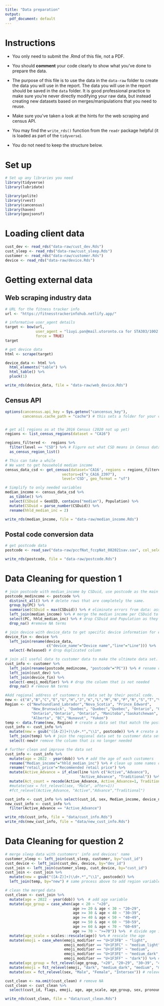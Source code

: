---
title: "Data preparation"
output:
  pdf_document: default
---

# Instructions

- You only need to submit the .Rmd of this file, not a PDF.

- You should __comment__ your code clearly to show what you've done to prepare the data.

- The purpose of this file is to use the data in the `data-raw` folder to create the data you will use in the report. The data you will use in the report should be saved in the `data` folder. It is good professional practice to make sure you're never directly modifying your raw data, but instead creating new datasets based on merges/manipulations that you need to reuse.

- Make sure you've taken a look at the hints for the web scraping and census API. 

- You may find the `write_rds()` function from the `readr` package helpful (it is loaded as part of the `tidyverse`).

- You do not need to keep the structure below.

# Set up

```{r, libraries}
# Set up any libraries you need
library(tidyverse)
library(lubridate)

library(polite)
library(rvest)
library(cancensus)
library(haven)
library(geojsonsf)
```


# Loading client data
```{r}
cust_dev <- read_rds("data-raw/cust_dev.Rds")
cust_sleep <- read_rds("data-raw/cust_sleep.Rds")
customer <- read_rds("data-raw/customer.Rds")
device <- read_rds("data-raw/device.Rds")
```


# Getting external data
## Web scraping industry data
```{r}
# URL for the fitness tracker info
url <- "https://fitnesstrackerinfohub.netlify.app/"

# informative user_agent details
target <- bow(url,
              user_agent = "liuyi.pan@mail.utoronto.ca for STA303/1002 project",
              force = TRUE)
target

# get device data
html <- scrape(target)

device_data <- html %>% 
  html_elements("table") %>% 
  html_table() %>% 
  pluck(1)

write_rds(device_data, file = "data-raw/web_device.Rds")
```

## Census API
```{r}
options(cancensus.api_key = Sys.getenv("cancensus_key"),
        cancensus.cache_path = "cache") # this sets a folder for your cache


# get all regions as at the 2016 Census (2020 not up yet)
regions <- list_census_regions(dataset = "CA16")

regions_filtered <-  regions %>% 
  filter(level == "CSD") %>% # Figure out what CSD means in Census data
  as_census_region_list()

# This can take a while
# We want to get household median income
census_data_csd <- get_census(dataset='CA16', regions = regions_filtered,
                          vectors=c("v_CA16_2397"), 
                          level='CSD', geo_format = "sf")

# Simplify to only needed variables
median_income <- census_data_csd %>% 
  as_tibble() %>% 
  select(CSDuid = GeoUID, contains("median"), Population) %>% 
  mutate(CSDuid = parse_number(CSDuid)) %>% 
  rename(hhld_median_inc = 2)

write_rds(median_income, file = "data-raw/median_income.Rds")
```

## Postal code conversion data
```{r}
# get postcode data
postcode <- read_sav("data-raw/pccfNat_fccpNat_082021sav.sav", col_select= c("PC","CSDuid"))

write_rds(postcode, file = "data-raw/postcode.Rds")
```


# Data Cleaning for question 1
```{r, include=FALSE}
# join postcode with median_income by CSDuid, use postcode as the main data set and we want every postal code to match with a CSDuid for the purpose of further merging with customer's data.
postcode_medincome <- postcode %>%
  distinct_all() %>% # delete rows that are completely the same.
  group_by(PC) %>%
  summarise(CSDuid = max(CSDuid)) %>% # eliminate errors from data: assume the largest CSD is true under the same postal code.
  left_join(median_income) %>% # merge the median income per CSDuid to postcode
  select(PC, hhld_median_inc) %>% # drop CSDuid and Population as they are futile
  drop_na() #remove NA terms

# join device with device_data to get specific device information for each device id.
device_fin <- device %>%
  left_join(rename(device_data, 
                   c("device_name"="Device name","line"="Line"))) %>%
  select(-Released) # drop duplicated column

# join all useful data to customer data to make the ultimate data set.
cust_info <- customer %>%
  left_join(rename(postcode_medincome, "postcode"="PC")) %>% # rename column for the purpose of matching during merge
  left_join(cust_dev) %>%
  left_join(device_fin) %>%
  select(-emoji_modifier) %>% # drop the column that is not needed
  drop_na() # remove NA terms

#Add regional address of customers to data set by their postal code.
new <- c("A","B","C","E","G","H","J","K","L","M","N","P","R","S","T","V","X","Y")
Region <- c("Newfoundland_Labrador","Nova_Scotia", "Prince_Edward", 
            "New_Brunswick", "Quebec", "Quebec","Quebec", "Ontario", "Ontario",
            "Ontario","Ontario", "Ontario", "Manitoba","Saskatchewan", 
            "Alberta", "BC","Nunavut", "Yukon")
temp <- data.frame(new, Region) # create a data set that match the postal code with regions and prepare to merge it
cust_info <- cust_info %>%
  mutate(new = gsub("([A-Z)]+)\\d+.*","\\1", postcode)) %>% # create a temporary column that take out the first letter of postal code of each customer, which is needed to identify regions.
  left_join(temp) %>% # join the regional data set to customer data set to find regional addresses
  select(-new)# remove the column that is no longer needed

# further clean and improve the data set
cust_info <- cust_info %>%
  mutate(age = 2022 - year(dob)) %>% # add the age of each customers 
  rename("Median_income"="hhld_median_inc") %>% # clean up some names of columns
  rename("retail_price"="Recommended retail price") %>% 
  mutate(Active_Advance = if_else(line %in% c("Active","Advance"), 
                                  "Active_Advance", "Traditional")) %>% # add column that present whether the customer purchases a new device or traditional one.
  mutate(Act_count = recode(Active_Advance, Active_Advance=1, Traditional=0)) # modify the previous column and reorder it in form of 1s and 0s.
  #mutate(sex = fct_relevel(sex, "Male", after=1))
  #fct_relevel(Active_Advance, "Active","Advance","Traditional")

cust_info <- cust_info %>% select(cust_id, sex, Median_income, device_name, line, retail_price, age, Active_Advance, Act_count, Region) 
new_cust_info <- cust_info %>% 
  filter(Active_Advance == "Active_Advance")

write_rds(cust_info, file = "data/cust_info.Rds")
write_rds(new_cust_info, file = "data/new_cust_info.Rds")
```


# Data Cleaning for question 2
```{r}
# merge sleep data with customers' info and devices' name
customer_sleep <- left_join(cust_sleep, customer, by="cust_id")
cust_device <- left_join(cust_dev, device, by="dev_id")
cust_join <- left_join(customer_sleep, cust_device, by="cust_id")
cust_join <- cust_join %>%
  mutate(new = gsub("([A-Z)]+)\\d+.*","\\1", postcode)) %>% 
  left_join(temp, by="new") # same process above to add region variable

# clean the merged data
cust_clean <- cust_join %>% 
  mutate(age = 2022 - year(dob)) %>%  # add age variable
  mutate(age_group = case_when(age < 20 ~ "<20",
                               age >= 20 & age < 30 ~ "20~29",
                               age >= 30 & age < 40 ~ "30~39",
                               age >= 40 & age < 50 ~ "40~49",
                               age >= 50 & age < 60 ~ "50~59",
                               age >= 60 & age < 70 ~ "60~69",
                               age >= 70 ~ ">=70")) %>%  # divide age into 7 age groups
  mutate(age_scale = scales::rescale(age)) %>% # rescale the age
  mutate(emoji = case_when(emoji_modifier == "U+1F3FB" ~ "light",
                           emoji_modifier == "U+1F3FC" ~ "medium_light",
                           emoji_modifier == "U+1F3FD" ~ "medium",
                           emoji_modifier == "U+1F3FE" ~ "medium_dark",
                           emoji_modifier == "U+1F3FF" ~ "dark")) %>% # add emoji variable indicating colors
  mutate(age_group = fct_relevel(age_group, "<20", "20~29", "30~39", "40~49", "50~59", "60~69", ">=70")) %>%  # relevel the age_group
  mutate(emoji = fct_relevel(emoji, "dark", "medium_dark", "medium", "medium_light", "light")) %>% # relevel the emoji 
  mutate(sex = fct_relevel(sex, "Male", "Female", "Intersex")) # relevel the sex

cust_clean <- na.omit(cust_clean) # remove NA
cust_clean <- cust_clean %>% 
  select(cust_id, flags, emoji, age, age_scale, age_group, sex, pronouns, device_name, Region, duration, date)

write_rds(cust_clean, file = "data/cust_clean.Rds") 
```

